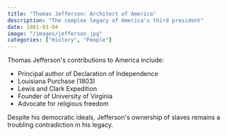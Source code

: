 ```yaml
---
title: "Thomas Jefferson: Architect of America"
description: "The complex legacy of America's third president"
date: 1801-03-04
image: "/images/jefferson.jpg"
categories: ["History", "People"]
---
```


Thomas Jefferson's contributions to America include:

- Principal author of Declaration of Independence
- Louisiana Purchase (1803)
- Lewis and Clark Expedition
- Founder of University of Virginia
- Advocate for religious freedom

Despite his democratic ideals, Jefferson's ownership of slaves remains a troubling contradiction in his legacy.
